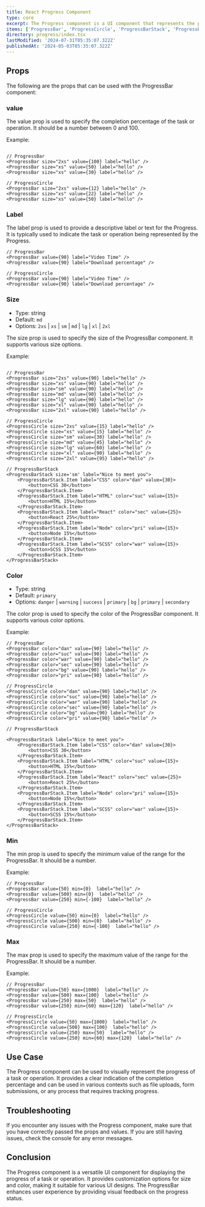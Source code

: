 ```yaml
---
title: React Progress Component
type: core
excerpt: The Progress component is a UI component that represents the progress of a task or operation. It visually displays the completion percentage and can be customized with different sizes and colors.
items: ['ProgressBar', 'ProgressCircle', 'ProgressBarStack', 'ProgressBarStackItem']
directory: progress/index.tsx
lastModified: '2024-07-31T05:35:07.322Z'
publishedAt: '2024-05-03T05:35:07.322Z'
---
```


## Props

The following are the props that can be used with the ProgressBar component:

### value

The value prop is used to specify the completion percentage of the task or operation. It should be a number between 0 and 100.

Example:

<ProgressValue />

```tsx

// ProgressBar
<ProgressBar size="2xs" value={100} label="hello" />
<ProgressBar size="xs" value={50} label="hello" />
<ProgressBar size="xs" value={30} label="hello" />

// ProgressCircle
<ProgressBar size="2xs" value={12} label="hello" />
<ProgressBar size="xs" value={22} label="hello" />
<ProgressBar size="xs" value={50} label="hello" />
```

### Label

The label prop is used to provide a descriptive label or text for the Progress. It is typically used to indicate the task or operation being represented by the Progress.

<ProgressLabel />

```tsx
// ProgressBar
<ProgressBar value={90} label="Video Time" />
<ProgressBar value={90} label="Download percentage" />

// ProgressCircle
<ProgressBar value={90} label="Video Time" />
<ProgressBar value={90} label="Download percentage" />
```

### Size

- Type: string
- Default: `md`
- Options: `2xs` | `xs` | `sm` | `md` | `lg` | `xl` | `2xl`

The size prop is used to specify the size of the ProgressBar component. It supports various size options.

Example:

<ProgressSizes />

```tsx

// ProgressBar
<ProgressBar size="2xs" value={90} label="hello" />
<ProgressBar size="xs" value={90} label="hello" />
<ProgressBar size="sm" value={90} label="hello" />
<ProgressBar size="md" value={90} label="hello" />
<ProgressBar size="lg" value={90} label="hello" />
<ProgressBar size="xl" value={90} label="hello" />
<ProgressBar size="2xl" value={90} label="hello" />

// ProgressCircle
<ProgressCircle size="2xs" value={15} label="hello" />
<ProgressCircle size="xs" value={15} label="hello" />
<ProgressCircle size="sm" value={30} label="hello" />
<ProgressCircle size="md" value={45} label="hello" />
<ProgressCircle size="lg" value={60} label="hello" />
<ProgressCircle size="xl" value={90} label="hello" />
<ProgressCircle size="2xl" value={95} label="hello" />

// ProgressBarStack
<ProgressBarStack size='sm' label="Nice to meet you">
    <ProgressBarStack.Item label="CSS" color="dan" value={30}>
        <button>CSS 30</button>
    </ProgressBarStack.Item>
    <ProgressBarStack.Item label="HTML" color="suc" value={15}>
        <button>HTML 15%</button>
    </ProgressBarStack.Item>
    <ProgressBarStack.Item label="React" color="sec" value={25}>
        <button>React 25%</button>
    </ProgressBarStack.Item>
    <ProgressBarStack.Item label="Node" color="pri" value={15}>
        <button>Node 15%</button>
    </ProgressBarStack.Item>
    <ProgressBarStack.Item label="SCSS" color="war" value={15}>
        <button>SCSS 15%</button>
    </ProgressBarStack.Item>
</ProgressBarStack>
```

### Color

- Type: string
- Default: `primary`
- Options: `danger` | `warning` | `success` | `primary` | `bg` | `primary` | `secondary`

The color prop is used to specify the color of the ProgressBar component. It supports various color options.

Example:

<ProgressColors />

```tsx
// ProgressBar
<ProgressBar color="dan" value={90} label="hello" />
<ProgressBar color="suc" value={90} label="hello" />
<ProgressBar color="war" value={90} label="hello" />
<ProgressBar color="sec" value={90} label="hello" />
<ProgressBar color="bg" value={90} label="hello" />
<ProgressBar color="pri" value={90} label="hello" />

// ProgressCircle
<ProgressCircle color="dan" value={90} label="hello" />
<ProgressCircle color="suc" value={90} label="hello" />
<ProgressCircle color="war" value={90} label="hello" />
<ProgressCircle color="sec" value={90} label="hello" />
<ProgressCircle color="bg" value={90} label="hello" />
<ProgressCircle color="pri" value={90} label="hello" />

// ProgressBarStack

<ProgressBarStack label="Nice to meet you">
    <ProgressBarStack.Item label="CSS" color="dan" value={30}>
        <button>CSS 30</button>
    </ProgressBarStack.Item>
    <ProgressBarStack.Item label="HTML" color="suc" value={15}>
        <button>HTML 15%</button>
    </ProgressBarStack.Item>
    <ProgressBarStack.Item label="React" color="sec" value={25}>
        <button>React 25%</button>
    </ProgressBarStack.Item>
    <ProgressBarStack.Item label="Node" color="pri" value={15}>
        <button>Node 15%</button>
    </ProgressBarStack.Item>
    <ProgressBarStack.Item label="SCSS" color="war" value={15}>
        <button>SCSS 15%</button>
    </ProgressBarStack.Item>
</ProgressBarStack>

```

### Min

The min prop is used to specify the minimum value of the range for the ProgressBar. It should be a number.

Example:

<ProgressMin />

```tsx
// ProgressBar
<ProgressBar value={50} min={0}  label="hello" />
<ProgressBar value={500} min={0}  label="hello" />
<ProgressBar value={250} min={-100}  label="hello" />

// ProgressCircle
<ProgressCircle value={50} min={0}  label="hello" />
<ProgressCircle value={500} min={0}  label="hello" />
<ProgressCircle value={250} min={-100}  label="hello" />
```

### Max

The max prop is used to specify the maximum value of the range for the ProgressBar. It should be a number.

Example:

<ProgressMax />

```tsx
// ProgressBar
<ProgressBar value={50} max={1000}  label="hello" />
<ProgressBar value={500} max={100}  label="hello" />
<ProgressBar value={250} max={50}  label="hello" />
<ProgressBar value={250} min={60} max={120}  label="hello" />

// ProgressCircle
<ProgressCircle value={50} max={1000}  label="hello" />
<ProgressCircle value={500} max={100}  label="hello" />
<ProgressCircle value={250} max={50}  label="hello" />
<ProgressCircle value={250} min={60} max={120}  label="hello" />
```

## Use Case

The Progress component can be used to visually represent the progress of a task or operation. It provides a clear indication of the completion percentage and can be used in various contexts such as file uploads, form submissions, or any process that requires tracking progress.

## Troubleshooting

If you encounter any issues with the Progress component, make sure that you have correctly passed the props and values. If you are still having issues, check the console for any error messages.

## Conclusion

The Progress component is a versatile UI component for displaying the progress of a task or operation. It provides customization options for size and color, making it suitable for various UI designs. The ProgressBar enhances user experience by providing visual feedback on the progress status.
